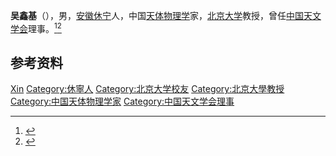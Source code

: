 '''吴鑫基'''（{{bd|1935年|}}），男，[[安徽|安徽]][[休宁|休宁]]人，中国[[天体物理学|天体物理学]]家，[[北京大学|北京大学]]教授，曾任[[中国天文学会|中国天文学会]]理事。<ref>{{Cite book|title=中华当代文化名人大辞典|author=张品兴, 殷登祥, 陈有进等主编|publisher=中国广播电视出版社|year=1992|isbn=9787504315137|location=北京|pages=}}</ref><ref>{{Cite book|title=中国科学技术专家传略 • 理学编 天文学卷 一|author=中国科学技术协会编|publisher=中国科学技术出版社|year=2005|isbn=|location=北京|pages=}}</ref>

== 参考资料 ==
{{reflist}}

{{中国人物小作品}}
{{Navboxes
| title  = 吴鑫基在[[中国天文学会|中国天文学会]]的职务
| list1  =
{{中国天文学会第六届理事会}}
}}

{{Authority control}}
{{DEFAULTSORT:Wu吴}}
[[Category:吴姓|Xin]]
[[Category:休寧人|Category:休寧人]]
[[Category:北京大学校友|Category:北京大学校友]]
[[Category:北京大學教授|Category:北京大學教授]]
[[Category:中国天体物理学家|Category:中国天体物理学家]]
[[Category:中国天文学会理事|Category:中国天文学会理事]]